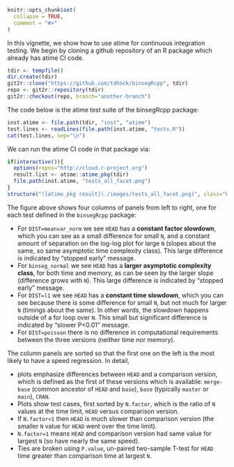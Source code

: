 <!--
%\VignetteEngine{litedown::vignette}
%\VignetteIndexEntry{Continuous integration testing}
-->

```r
knitr::opts_chunk$set(
  collapse = TRUE,
  comment = "#>"
)
```

In this vignette, we show how to use atime for continuous integration
testing. We begin by cloning a github repository of an R package which
already has atime CI code.

```r
tdir <- tempfile()
dir.create(tdir)
git2r::clone("https://github.com/tdhock/binsegRcpp", tdir)
repo <- git2r::repository(tdir)
git2r::checkout(repo, branch="another-branch")
```

The code below is the atime test suite of the binsegRcpp package:

```r
inst.atime <- file.path(tdir, "inst", "atime")
test.lines <- readLines(file.path(inst.atime, "tests.R"))
cat(test.lines, sep="\n")
```

We can run the atime CI code in that package via:

```r
if(interactive()){
  options(repos="http://cloud.r-project.org")
  result.list <- atime::atime_pkg(tdir)
  file.path(inst.atime, "tests_all_facet.png")
}
structure("![atime_pkg result](./images/tests_all_facet.png)", class="knit_asis")
```

The figure above shows four columns of panels from left to right, one
for each test defined in the `binsegRcpp` package:

* For `DIST=meanvar_norm` we see `HEAD` has a **constant factor slowdown**,
  which you can see as a small difference for small `N`, and a constant
  amount of separation on the log-log plot for large `N` (slopes about
  the same, so same asymptotic time complexity class).
  This large difference is indicated by "stopped early" message.
* For `binseg_normal` we see `HEAD` has a **larger asymptotic complexity class**, for both time and memory, as can be seen by the larger slope
  (difference grows with `N`).
  This large difference is indicated by "stopped early" message.
* For `DIST=l1` we see `HEAD` has a **constant time slowdown**, which you
  can see because there is some difference for small `N`, but not much
  for larger `N` (timings about the same). In other words, the
  slowdown happens outside of a for loop over `N`.
  This small but significant difference is indicated by "slower P<0.01" message.
* For `DIST=poisson` there is no difference in computational
  requirements between the three versions (neither time nor memory).

The column panels are sorted so that the first one on the left is the
most likely to have a speed regression. In detail, 

* plots emphasize differences between `HEAD` and a comparison version, which is defined as the first of these versions which is available: `merge-base` (common ancestor of `HEAD` and `base`), `base` (typically `master` or `main`), `CRAN`.
* Plots show test cases, first sorted by `N.factor`, which is the ratio of `N` values at the time limit, `HEAD` versus comparison version.
* If `N.factor<1` then `HEAD` is much slower than comparison version (the smaller `N` value for `HEAD` went over the time limit).
* `N.factor=1` means `HEAD` and comparison version had same value for largest `N` (so have nearly the same speed).
* Ties are broken using `P.value`, un-paired two-sample T-test for `HEAD` time greater than comparison time at largest `N`.

